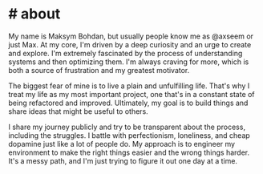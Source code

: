 
# # about

My name is Maksym Bohdan, but usually people know me as @axseem or just Max. <Age birthdate="2006-01-23"/> At my core, I'm driven by a deep curiosity and an urge to create and explore. I'm extremely fascinated by the process of understanding systems and then optimizing them. I'm always craving for more, which is both a source of frustration and my greatest motivator.

The biggest fear of mine is to live a plain and unfulfilling life. That's why I treat my life as my most important project, one that's in a constant state of being refactored and improved. Ultimately, my goal is to build things and share ideas that might be useful to others.

I share my journey publicly and try to be transparent about the process, including the struggles. I battle with perfectionism, loneliness, and cheap dopamine just like a lot of people do. My approach is to engineer my environment to make the right things easier and the wrong things harder. It's a messy path, and I'm just trying to figure it out one day at a time.
